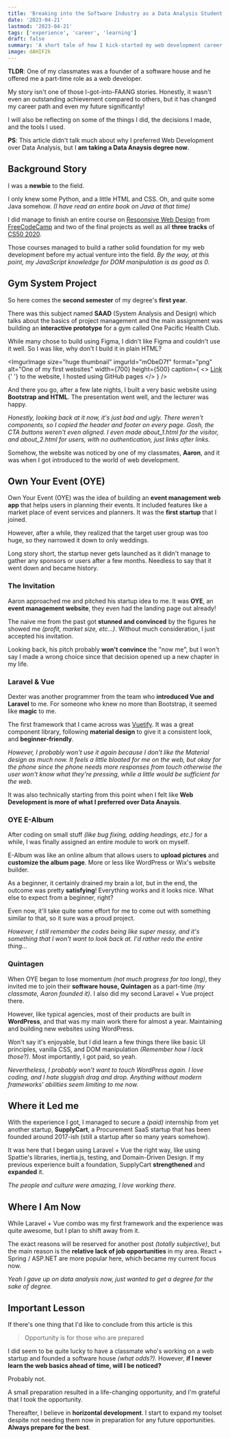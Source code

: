 ```yaml
---
title: 'Breaking into the Software Industry as a Data Analysis Student'
date: '2023-04-21'
lastmod: '2023-04-21'
tags: ['experience', 'career', 'learning']
draft: false
summary: 'A short tale of how I kick-started my web development career after a presentation for a course and what I learned from it.'
image: dAHIF2k
---
```


<TOCInline toc={props.toc} />

**TLDR**: One of my classmates was a founder of a software house and he offered me a part-time role as a web developer.

My story isn't one of those I-got-into-FAANG stories. Honestly, it wasn't even an outstanding achievement compared to others, but it has changed my career path and even my future significantly!

I will also be reflecting on some of the things I did, the decisions I made, and the tools I used.

**PS**: This article didn't talk much about why I preferred Web Development over Data Analysis, but I **am** **taking a Data Anaysis degree now**.

## Background Story

I was a **newbie** to the field.

I only knew some Python, and a little HTML and CSS. Oh, and quite some Java somehow. _(I have read an entire book on Java at that time)_

<ImgurImage
  size="large thumbnail"
  imgurId="M1M3EDx"
  format="png"
  alt="Screenshot of Free Code Camp's Responsive Web Design"
  width={600}
  height={500}
/>

I did manage to finish an entire course on [Responsive Web Design](https://www.freecodecamp.org/learn/responsive-web-design/) from [FreeCodeCamp](https://www.freecodecamp.org) and two of the final projects as well as all **three tracks** of [CS50 2020](https://cs50.harvard.edu/x/2020/).

Those courses managed to build a rather solid foundation for my web development before my actual venture into the field. _By the way, at this point, my JavaScript knowledge for DOM manipulation is as good as 0._

## Gym System Project

So here comes the **second semester** of my degree's **first year**.

There was this subject named **SAAD** (System Analysis and Design) which talks about the basics of project management and the main assignment was building an **interactive prototype** for a gym called One Pacific Health Club.

While many chose to build using Figma, I didn't like Figma and couldn't use it well. So I was like, why don't I build it in plain HTML?

<ImgurImage
  size="huge thumbnail"
  imgurId="mObeD7f"
  format="png"
  alt="One of my first websites"
  width={700}
  height={500}
  caption={
    <>
      <a
        href="https://hohshenyien.github.io/university_assignments/year%201/sem%202/SAAD/solution/index.html"
        target="_blank"
      >
        Link
      </a>{' '}
      to the website, I hosted using GitHub pages
    </>
  }
/>

And there you go, after a few late nights, I built a very basic website using **Bootstrap and HTML**. The presentation went well, and the lecturer was happy.

_Honestly, looking back at it now, it's just bad and ugly. There weren't components, so I copied the header and footer on every page. Gosh, the CTA buttons weren't even aligned. I even made about_1.html for the visitor, and about_2.html for users, with no authentication, just links after links._

Somehow, the website was noticed by one of my classmates, **Aaron**, and it was when I got introduced to the world of web development.

## Own Your Event (OYE)

Own Your Event (OYE) was the idea of building an **event management web app** that helps users in planning their events. It included features like a market place of event services and planners. It was the **first startup** that I joined.

However, after a while, they realized that the target user group was too huge, so they narrowed it down to only weddings.

Long story short, the startup never gets launched as it didn't manage to gather any sponsors or users after a few months. Needless to say that it went down and became history.

### The Invitation

<ImgurImage
  size="huge thumbnail"
  imgurId="E5ReUD0"
  format="png"
  alt="Screenshot of OYE landing page"
  width={700}
  height={600}
  caption="The landing page, looks pretty awesome"
/>

Aaron approached me and pitched his startup idea to me. It was **OYE**, an **event management website**, they even had the landing page out already!

The naive me from the past got **stunned and convinced** by the figures he showed me _(profit, market size, etc...)_. Without much consideration, I just accepted his invitation.

Looking back, his pitch probably **won't convince** the "now me", but I won't say I made a wrong choice since that decision opened up a new chapter in my life.

### Laravel & Vue

Dexter was another programmer from the team who **introduced Vue and Laravel** to me. For someone who knew no more than Bootstrap, it seemed like **magic** to me.

<ImgurImage
  size="large thumbnail"
  imgurId="VBLA8jG"
  format="png"
  alt="Screenshot of Vuetify documentation"
  width={600}
  height={400}
/>

The first framework that I came across was [Vuetify](https://vuetifyjs.com/en/). It was a great component library, following **material design** to give it a consistent look, and **beginner-friendly**.

_However, I probably won't use it again because I don't like the Material design as much now. It feels a little bloated for me on the web, but okay for the phone since the phone needs more responses from touch otherwise the user won't know what they're pressing, while a little would be sufficient for the web._

It was also technically starting from this point when I felt like **Web Development is more of what I preferred over Data Anaysis**.

### OYE E-Album

After coding on small stuff _(like bug fixing, adding headings, etc.)_ for a while, I was finally assigned an entire module to work on myself.

<ImgurImage
  size="huge thumbnail"
  imgurId="BCWysFC"
  format="png"
  alt="Showcasing the OYE website builder"
  width={700}
  height={400}
  caption="Kinda like Wix, can select a different component and customize the colors, fonts, etc. for the component"
/>

E-Album was like an online album that allows users to **upload pictures** and **customize the album page**. More or less like WordPress or Wix's website builder.

As a beginner, it certainly drained my brain a lot, but in the end, the outcome was pretty **satisfying**! Everything works and it looks nice. What else to expect from a beginner, right?

Even now, it'll take quite some effort for me to come out with something similar to that, so it sure was a proud project.

_However, I still remember the codes being like super messy, and it's something that I won't want to look back at. I'd rather redo the entire thing..._

### Quintagen

<ImgurImage
  size="huge thumbnail"
  imgurId="wIsHq51"
  format="png"
  alt="Showcasing Starbucks' event web application"
  width={600}
  height={400}
  caption="Starbucks' event web application was my second web project"
/>

When OYE began to lose momentum _(not much progress for too long)_, they invited me to join their **software house, Quintagen** as a part-time _(my classmate, Aaron founded it)_. I also did my second Laravel + Vue project there.

However, like typical agencies, most of their products are built in **WordPress**, and that was my main work there for almost a year. Maintaining and building new websites using WordPress.

Won't say it's enjoyable, but I did learn a few things there like basic UI principles, vanilla CSS, and DOM manipulation _(Remember how I lack those?)._ Most importantly, I got paid, so yeah.

_Nevertheless, I probably won't want to touch WordPress again. I love coding, and I hate sluggish drag and drop. Anything without modern frameworks' abilities seem limiting to me now._

## Where it Led me

<ImgurImage
  size="large thumbnail"
  imgurId="GBHSaLz"
  format="jpeg"
  alt="SupplyCart"
  width={700}
  height={300}
/>

With the experience I got, I managed to secure a _(paid)_ internship from yet another startup, **SupplyCart**, a Procurement SaaS startup that has been founded around 2017-ish (still a startup after so many years somehow).

It was here that I began using Laravel + Vue the right way, like using Spattie's libraries, inertia.js, testing, and Domain-Driven Design. If my previous experience built a foundation, SupplyCart **strengthened** and **expanded** it.

_The people and culture were amazing, I love working there._

## Where I Am Now

While Laravel + Vue combo was my first framework and the experience was quite awesome, but I plan to shift away from it.

The exact reasons will be reserved for another post _(totally subjective)_, but the main reason is the **relative lack of job opportunities** in my area. React + Spring / ASP.NET are more popular here, which became my current focus now.

_Yeah I gave up on data analysis now, just wanted to get a degree for the sake of degree._

## Important Lesson

If there's one thing that I'd like to conclude from this article is this

> Opportunity is for those who are prepared

I did seem to be quite lucky to have a classmate who's working on a web startup and founded a software house _(what odds?)_. However, **if I never learn the web basics ahead of time, will I be noticed?**

Probably not.

A small preparation resulted in a life-changing opportunity, and I'm grateful that I took the opportunity.

Thereafter, I believe in **horizontal development**. I start to expand my toolset despite not needing them now in preparation for any future opportunities. **Always prepare for the best**.

